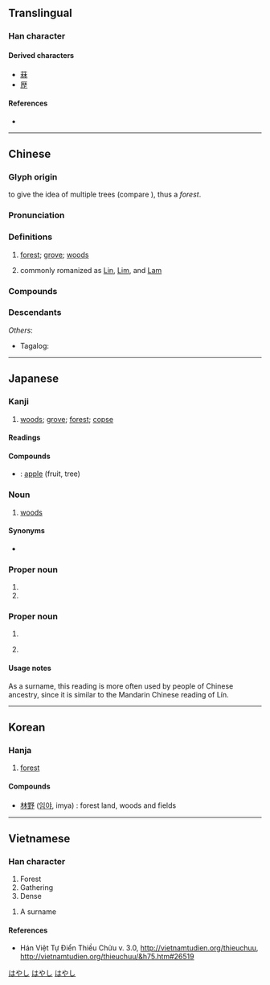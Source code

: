 {{character info/new}}
{{character info/new|0xf9f4}}
==Translingual==
{{stroke order|strokes=8}}

===Han character===
{{Han char|rn=75|rad=木|as=04|sn=8|four=44990|canj=DD|ids=⿰木木}}

====Derived characters====
* [[菻]]
* [[歴]] {{qualifier|in Japanese shinjitai}}

====References====
* {{Han ref|kx=0516.050|dkj=14551|dj=0903.190|hdz=21164.070|uh=6797|ud=26519|bh=AA4C|bd=43596}}

----

==Chinese==
{{zh-forms}}

===Glyph origin===
{{Han etym}}
{{zh-etym-double|木|tree}} to give the idea of multiple trees (compare {{zh-l|*森}}), thus a ''forest''.

===Pronunciation===
{{zh-pron
|m=lín
|m-s=
|c=lam4
|c-t=
|g=
|h=pfs=lìm
|j=
|mb=lâng
|md=
|mn=nâ/lîm
|mn_note=nâ - vernacular; lîm - literary (surname)
|mn-t=na5/lim5
|mn-t_note=na5 - vernacular; lim5 - literary (surname)
|w=
|x=
|mc=y
|oc=y
|cat=n,pn
}}

===Definitions===
{{zh-hanzi}}

# [[forest]]; [[grove]]; [[woods]]
# {{surname|lang=zh|dot=,}} commonly romanized as [[Lin]], [[Lim]], and [[Lam]]

===Compounds===
{{zh-der|森林:forest|少林:Shaolin|吉林:Jilin|林檎|林林總總:numerous; in great abundance|雨林:rainforest|盤尼西林:penicillin|樹林:forest; woods|御林軍:the troops responsible for protecting the capital or the emperor|林業:forestry|林場:forestry center; tree farm|儒林|平地松林|幼學瓊林|少林寺|凡士林|奧林匹克|儒林外史|七林林|北林|字林|何氏語林|保留林|叢林|保林|山林|公有林|丕林島|封山育林|保安林|原始林|少林派|平林|息影林泉|息影園林|城市山林|布魯克林|喬林|中林|上林賦|快活林|壬林|坪林|常綠林|固沙林|原生林|巴林|上林苑|峰林|山林文學|山林屠販|士林|意林|少林拳|哈林式|單純林|寒林|同林鳥|孔林|七留七林|奧林比亞|尸陀林|園林|國有林|刀山劍林|天然林|亭林先生|和林|幼林|布林代數|易林|林蔭蔽天|春林|林子|瓊林宴|林苑|林黛玉|把臂入林|林型|林區|文林|林蔭|林下風致|林浪|槍林彈雨|柏林圍牆|林下風氣|林內鄉|林壑|林薄|林蔭大道|檀林|東林黨|森林法|林口|洛林|林下風範|次生林|福馬林|成材林|林郎|柏林劇團|杉林溪|瓊林玉質|瑤林瓊樹|柏林會議|林梢|氨基比林|林帶|林相|桂林一枝|東柏林|混合林|松林|林表|林宗巾|窮猿投林|窮猿奔林|穆思林|法苑珠林|株林|禁林|永續林|林冲夜奔|禪林|森林浴|碑林|林園大道|石林|成林|林口臺地|盜林|林班|林產|林濤|榛林|林慚澗愧|焚林而畋|林琅|森林學|故林|獨木不林|柏林樂派|柏林|林莽|杏林春暖|瓊林苑|瓊林玉樹|林立|林藪|桂林|東林書院|林投姐|眾議成林|焚林而田|林下|曼陀林|林務|焚林之求|棘林|空林|林杪|林衣|林泉|林地|海防林|格林童話|柏林影展|柏林大學|格林威治|瓊林|池魚林木|書林|水泥叢林|歸林|林邊鄉|武林舊事|林麓|林離|林籟|林無靜樹|林木|林投|林家花園|林園|杏林|西柏林|防風林|綠林|綠林大盜|聲振林木|都柏林|落葉林|造林|迦羅林朝|詩入雞林|藝林|防護林|言談林藪|防霜林|翰林|老林|陰丹士林|綠林好漢|綠林兵|茂林深竹|蜜林檎|舞林高手|芳林|雲林|農林|經濟林|羽林軍|竹林七賢|菲林|黑森林|雲林寺|鶴林玉露|鶴林|道林紙|笑林|醫林改錯|竹林|茂林|竹林之游|阿尼林|防沙林|長林豐草|長林|翰林院|針葉林|野豬林|肉山脯林|遯跡山林|遠遁山林|酒池肉林|詞林紀事|遊樂林|辯圃學林|辭林|馬林巴琴|赤道雨林|羽林|詞林|綠林豪客|綠林起義|紅樹林|楊林溝|小林|柳林|楊林市|繡林|楊林|烏林|團林鋪|澤林|羅克斯普林|竹林橋|丘林}}

===Descendants===
{{CJKV||2=りん|3=림|k2=임|4=lâm}}
''Others'':
* Tagalog: {{l|tl|Lim}}

----

==Japanese==

===Kanji===
{{ja-kanji|grade=1|rs=木04}}

# [[woods]]; [[grove]]; [[forest]]; [[copse]]

====Readings====
{{ja-readings
|goon=りん<りん<りむ
|kanon=りん<りん<りむ
|kun=はやし-, おお-い
}}

====Compounds====
{{der-top|Compounds}}
* {{ja-r|林檎|りんご}}: [[apple]] (fruit, tree)
{{der-bottom}}

===Noun===
{{ja-noun|はやし}}

# [[woods]]

====Synonyms====
* {{ja-r|森|もり}}

===Proper noun===
{{ja-pos|proper|はやし}}

# {{surname|lang=ja}}
# {{given name|female|lang=ja}}

===Proper noun===
{{ja-pos|proper|りん}}

# {{surname|lang=ja}}
# {{lb|ja|rare}} {{given name|female|lang=ja}}

====Usage notes====
As a surname, this reading is more often used by people of Chinese ancestry, since it is similar to the Mandarin Chinese reading of Lín.

[[Category:Japanese female given names|はやし]]
[[Category:Japanese male given names|はやし]]
[[Category:Japanese surnames|はやし]]

----

==Korean==

===Hanja===
{{ko-hanja|hangeul=[[림]]>[[임]]|eumhun=수풀|rv=rim>im|mr=rim>im|y=lim>im|ehrv=supul|ehmr=supul|ehy=swuphwul}}

# [[forest]]

====Compounds====
* [[林野]] ([[임야]], imya) : forest land, woods and fields


----

==Vietnamese==

===Han character===
{{vi-hantu|lâm|rs=木04}}

# Forest
# Gathering
# Dense

{{vi-hantu|Lâm|rs=木04}}

# A surname

====References====
* Hán Việt Tự Điển Thiều Chửu v. 3.0, http://vietnamtudien.org/thieuchuu, http://vietnamtudien.org/thieuchuu/&h75.htm#26519